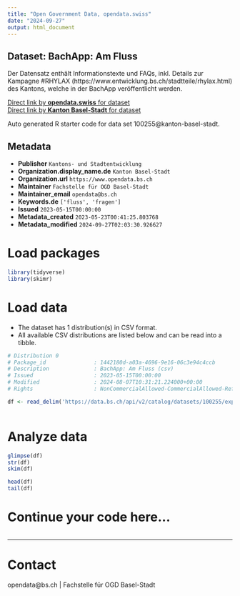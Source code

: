 ```yaml
---
title: "Open Government Data, opendata.swiss"
date: "2024-09-27"
output: html_document
---
```


## Dataset: BachApp: Am Fluss

Der Datensatz enthält Informationstexte und FAQs, inkl. Details zur Kampagne #RHYLAX (https://www.entwicklung.bs.ch/stadtteile/rhylax.html) des Kantons, welche in der BachApp veröffentlicht werden. 

[Direct link by **opendata.swiss** for dataset](https://opendata.swiss/de/dataset/bachapp-am-fluss)<br>
[Direct link by **Kanton Basel-Stadt** for dataset](https://data.bs.ch/explore/dataset/100255/)

Auto generated R starter code for data set 100255@kanton-basel-stadt.

## Metadata

- **Publisher** `Kantons- und Stadtentwicklung`
- **Organization.display_name.de** `Kanton Basel-Stadt`
- **Organization.url** `https://www.opendata.bs.ch`
- **Maintainer** `Fachstelle für OGD Basel-Stadt`
- **Maintainer_email** `opendata@bs.ch`
- **Keywords.de** `['fluss', 'fragen']`
- **Issued** `2023-05-15T00:00:00`
- **Metadata_created** `2023-05-23T00:41:25.803768`
- **Metadata_modified** `2024-09-27T02:03:30.926627`


# Load packages

```r

library(tidyverse)
library(skimr)

```

# Load data

-   The dataset has 1 distribution(s) in CSV format.
-   All available CSV distributions are listed below and can be read into a tibble.

```r

# Distribution 0
# Package_id               : 1442180d-a03a-4696-9e16-06c3e94c4ccb
# Description              : BachApp: Am Fluss (csv)
# Issued                   : 2023-05-15T00:00:00
# Modified                 : 2024-08-07T10:31:21.224000+00:00
# Rights                   : NonCommercialAllowed-CommercialAllowed-ReferenceRequired

df <- read_delim('https://data.bs.ch/api/v2/catalog/datasets/100255/exports/csv?use_labels=true')



```

# Analyze data

```r

glimpse(df)
str(df)
skim(df)

head(df)
tail(df)

```

# Continue your code here...

```r

```

------------------------------------------------------------------------

# Contact

opendata@bs.ch | Fachstelle für OGD Basel-Stadt
